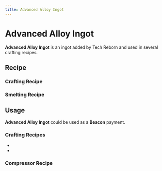 ```yaml
---
title: Advanced Alloy Ingot
---
```


<ItemImage file="advanced_alloy_ingot" alt="Advanced Alloy Ingot" size="200" />


# Advanced Alloy Ingot

**Advanced Alloy Ingot** is an ingot added by Tech Reborn and used in several crafting recipes.

## Recipe

### Crafting Recipe

<CraftingTable recipe="input air air air input air techreborn:advanced_alloy_storage_block air input air air air output techreborn:advanced_alloy_ingot,9"/>

### Smelting Recipe

<Machine recipe="input techreborn:mixed_metal_ingot output techreborn:advanced_alloy_ingot tool techreborn:iron_furnace" />

## Usage

**Advanced Alloy Ingot** could be used as a **Beacon** payment.

### Crafting Recipes

- <McItem slug="techreborn:advanced_alloy_storage_block" inline={true}/>
- <McItem slug="techreborn:implosion_compressor" inline={true}/>

### Compressor Recipe

<Machine recipe="input techreborn:advanced_alloy_ingot output techreborn:advanced_alloy_plate tool techreborn:compressor" />